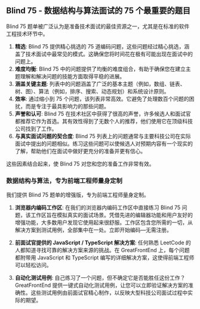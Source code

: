 ## Blind 75 - 数据结构与算法面试的 75 个最重要的题目

Blind 75 题单被广泛认为是准备技术面试的最佳资源之一，尤其是在标准的软件工程技术环节中。

1. **精选**: Blind 75 提供精心挑选的 75 道编码问题，这些问题经过精心挑选，涵盖了技术面试中最常见的模式。这确保您将时间花在极有可能出现在面试中的问题上。
2. **难度均衡**: Blind 75 中的问题提供了均衡的难度组合，有助于确保您在建立主题理解和解决问题的技能方面取得平稳的进展。
3. **涵盖关键主题**: 列表中的问题涵盖了广泛的基本主题（例如，数组、链表、树、图）、算法（例如，排序、搜索、动态规划）和系统设计原则。
4. **效率**: 通过缩小到 75 个问题，该列表非常高效。它避免了处理数百个问题的困扰，而是专注于最具影响力的那些问题。
5. **声誉和认可**: Blind 75 在技术社区中获得了很高的声誉，许多候选人和面试官都推荐它作为首选。其有效性得到了无数个人的推荐，他们使用它在顶级科技公司找到了工作。
6. **与真实面试问题的契合度**: Blind 75 列表上的问题通常与主要科技公司在实际面试中提出的问题相似。练习这些问题可以使候选人对预期内容有一个现实的了解，帮助他们在面试中做好更充分的准备并更有信心。

这些因素结合起来，使 Blind 75 对您和您的准备工作非常有效。

### 数据结构与算法，专为前端工程师量身定制

我们提供 Blind 75 题单的增强版，专为前端工程师量身定制。

1. **浏览器内编码工作区**: 在我们的浏览器内编码工作区中直接练习 Blind 75 问题，该工作区旨在模拟真实的面试场景。凭借先进的编辑器功能和用户友好的增强功能，大多数用户发现它使用起来很舒服。工作区包含您所需的一切，从解决方案到测试用例，全部集中在一处。立即开始编码—无需注册。

2. **前面试官提供的 JavaScript / TypeScript 解决方案**: 任何熟悉 LeetCode 的人都知道寻找可靠的解决方案来源的挑战。在 GreatFrontEnd 上，每个问题都附带用 JavaScript 和 TypeScript 编写的详细解决方案，这使得前端工程师可以轻松访问。

3. **自动化测试用例**: 自己练习了一个问题，但不确定它是否能胜任这份工作？ GreatFrontEnd 提供一键式自动化测试用例，让您可以立即验证解决方案的准确性。这些测试用例由前面试官精心制作，以反映大型科技公司面试过程中实际的期望。
